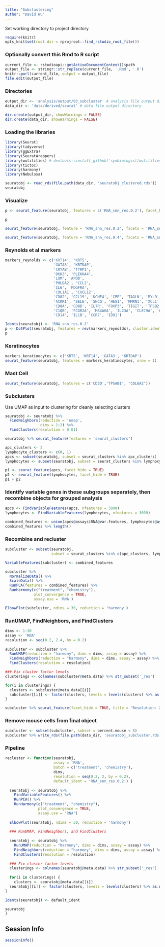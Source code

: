 ```yaml
---
title: "Subclustering"
author: "David Wu"
---
```


Set working directory to project directory
```r
require(knitr)
opts_knit$set(root.dir = rprojroot::find_rstudio_root_file())
```

### Optionally convert this Rmd to R script 
```r
current_file <- rstudioapi::getActiveDocumentContext()$path
output_file <- stringr::str_replace(current_file, '.Rmd', '.R')
knitr::purl(current_file, output = output_file)
file.edit(output_file)
```

### Directories
```r
output_dir <- 'analysis/output/03_subcluster' # analysis file output directory
data_dir <- 'data/derived/seurat' # data file output directory

dir.create(output_dir, showWarnings = FALSE)
dir.create(data_dir, showWarnings = FALSE)
```

### Loading the libraries
```r
library(Seurat) 
library(tidyverse)
library(ggExtra)
library(SeuratWrappers)
library(wutilities) # devtools::install_github('symbiologist/wutilities')
library(tictoc)
library(harmony)
library(Nebulosa)
```

```r
seuratobj <- read_rds(file.path(data_dir, 'seuratobj_clustered.rds'))
seuratobj
```

### Visualize
```r
p <- seurat_feature(seuratobj, features = c('RNA_snn_res.0.2'), facet_hide = TRUE, legend_position = 'none', title = 'Resolution: 0.2')

p
```

```r
seurat_feature(seuratobj, feature = 'RNA_snn_res.0.2', facets = 'RNA_snn_res.0.2', label = FALSE)
```
```r
seurat_feature(seuratobj, feature = 'RNA_snn_res.0.4', facets = 'RNA_snn_res.0.4', label = FALSE)
```



### Reynolds et al markers

```r
markers_reynolds <- c('KRT14', 'KRT5', 
                      'GATA3', 'KRTDAP',
                      'CRYAB', 'TYRP1',
                      'DKK3', 'PLEKHA4',
                      'LUM', 'APOD',
                      'PHLDA2', 'CCL2',
                      'IL6', 'PDGFRA',
                      'COL1A1', 'CXCL12',
                      'CD82', 'CCL19', 'KCNE4', 'CPE', 'TAGLN', 'MYL9', 'HEY1', 'CCL14', 'PECAM1',
                      'ACKR1', 'SELE', 'SNCG', 'HES1', 'MMRN1', 'XCL1' ,'XCL2', 'KLRC1', 'CCL5', 'GZMA', 
                      'CD8A', 'CD8B', 'IL7R', 'FOXP3', 'TIGIT', 'TPSB2', 'TPSAB1', 'CD79A', 'JCHAIN', 'CD163',
                      'C1QB', 'FCGR2A', 'MS4A6A', 'IL23A', 'CLEC9A', 'CLEC10A', 'CD1C', 'CD207', 'CD1A', 
                      'CD14', 'IL1B', 'CCR7', 'IDO1')


```

```r
Idents(seuratobj) <- 'RNA_snn_res.0.2'
p <- DotPlot(seuratobj, features = rev(markers_reynolds), cluster.idents = FALSE) + coord_flip()
p
```




### Keratinocytes
```r
markers_keratinocytes <- c('KRT5', 'KRT14', 'GATA3', 'KRTDAP')
seurat_feature(seuratobj, features = markers_keratinocytes, nrow = 1)
```


### Mast Cell
```r
seurat_feature(seuratobj, features = c('CD3D','TPSAB1', 'COL6A2'))
```
### Subclusters
Use UMAP as input to clustering for cleanly selecting clusters
```r
seuratobj <- seuratobj %>% 
  FindNeighbors(reduction = 'umap', 
                dims = 1:2) %>% 
  FindClusters(resolution = 0.01)

seuratobj %>% seurat_feature(features = 'seurat_clusters')
```

```r
apc_clusters <- 2
lymphocyte_clusters <- c(0, 1)
apcs <- subset(seuratobj, subset = seurat_clusters %in% apc_clusters)
lymphocytes <- subset(seuratobj, subset = seurat_clusters %in% lymphocyte_clusters)

p1 <- seurat_feature(apcs, facet_hide = TRUE)
p2 <- seurat_feature(lymphocytes, facet_hide = TRUE)
p1 + p2
```

### Identify variable genes in these subgroups separately, then recombine objects for grouped analysis
```r
apcs <- FindVariableFeatures(apcs, nfeatures = 3000)
lymphocytes <- FindVariableFeatures(lymphocytes, nfeatures = 3000)

combined_features <- union(apcs@assays$RNA@var.features, lymphocytes@assays$RNA@var.features)
combined_features %>% length()
```
### Recombine and recluster
```r
subcluster <- subset(seuratobj, 
                     subset = seurat_clusters %in% c(apc_clusters, lymphocyte_clusters))

VariableFeatures(subcluster) <- combined_features

subcluster %>% 
  NormalizeData() %>% 
  ScaleData() %>% 
  RunPCA(features = combined_features) %>% 
  RunHarmony(c("treatment", "chemistry"), 
             plot_convergence = TRUE, 
             assay.use = 'RNA')

ElbowPlot(subcluster, ndims = 30, reduction = 'harmony')
```

### RunUMAP, FindNeighbors, and FindClusters 
```r
dims <- 1:30
assay <- 'RNA'
resolution <- seq(0.2, 2.4, by = 0.2)
  
subcluster <- subcluster %>% 
  RunUMAP(reduction = "harmony", dims = dims, assay = assay) %>% 
  FindNeighbors(reduction = "harmony", dims = dims, assay = assay) %>% 
  FindClusters(resolution = resolution)

### Fix cluster factor levels
clusterings <- colnames(subcluster@meta.data) %>% str_subset('_res')

for(i in clusterings) {
  clusters <- subcluster@meta.data[[i]]
  subcluster[[i]] <- factor(clusters, levels = levels(clusters) %>% as.numeric() %>% sort())
}

subcluster %>% seurat_feature(facet_hide = TRUE, title = 'Resolution: 2.4', color_package = 'generate', color_palette = 'pimp')
```

### Remove mouse cells from final object
```r
subcluster <- subset(subcluster, subset = percent.mouse < 5)
subcluster %>% write_rds(file.path(data_dir, 'seuratobj_subcluster.rds'))
```


### Pipeline
```r
recluster <- function(seuratobj, 
                      assay = 'RNA',
                      batch = c('treatment', 'chemistry'),
                      dims,
                      resolution = seq(0.2, 2, by = 0.2),
                      default_ident = 'RNA_snn_res.0.2') {
  
  seuratobj <- seuratobj %>% 
    FindVariableFeatures() %>% 
    RunPCA() %>% 
    RunHarmony(c("treatment", "chemistry"), 
               plot_convergence = TRUE, 
               assay.use = 'RNA')
  
  ElbowPlot(seuratobj, ndims = 30, reduction = 'harmony')
  
  ### RunUMAP, FindNeighbors, and FindClusters 
  
  seuratobj <- seuratobj %>% 
    RunUMAP(reduction = "harmony", dims = dims, assay = assay) %>% 
    FindNeighbors(reduction = "harmony", dims = dims, assay = assay) %>% 
    FindClusters(resolution = resolution)
  
  ### Fix cluster factor levels
  clusterings <- colnames(seuratobj@meta.data) %>% str_subset('_res')
  
  for(i in clusterings) {
    clusters <- seuratobj@meta.data[[i]]
  seuratobj[[i]] <- factor(clusters, levels = levels(clusters) %>% as.numeric() %>% sort())
}

Idents(seuratobj) <- default_ident

seuratobj
}
```


## Session Info
```r
sessionInfo()
```



